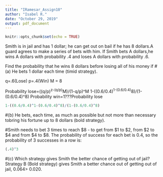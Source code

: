 ---
title: "IRamesar_Assign10"
author: "Isabel R."
date: "October 29, 2019"
output: pdf_document
---

```{r setup, include=FALSE}
knitr::opts_chunk$set(echo = TRUE)
```

Smith is in jail and has 1 dollar; he can get out on bail if he has 8 dollars.A guard agrees to make a series of bets with him. If Smith bets A dollars,he wins A dollars with probability .4 and loses A dollars with probability .6.

Find the probability that he wins 8 dollars before losing all of his money if
#(a) 
He bets 1 dollar each time (timid strategy).

q=.6(Lose)
p=.4(Win)
M = 8

Probability lose=((q/p)^z-(q/p)^M)/(1-q/p)^M
1-((0.6/0.4)^1-(0.6/0.4)^8)/(1-(0.6/0.4)^8)
Probability win=1???Probability lose

```{r}
1-((0.6/0.4)^1-(0.6/0.4)^8)/(1-(0.6/0.4)^8)
```

#(b) 
He bets, each time, as much as possible but not more than necessary tobring his fortune up to 8 dollars (bold strategy).

#Smith needs to bet 3 times to reach $8 - to get from $1 to $2, from $2 to $4 and from $4 to $8. The probability of success for each bet is 0.4, so the probability of 3 successes in a row is:

```{r}
(.4)^3
```


#(c) 
Which strategy gives Smith the better chance of getting out of jail?
Strategy B (Bold strategy) gives Smith a better chance out of getting out of jail, 0.064> 0.020.
